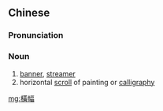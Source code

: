{{also|横幅}}
==Chinese==
{{zh-forms|s=横幅}}

===Pronunciation===
{{zh-pron
|m=héngfú
|cat=n
}}

===Noun===
{{zh-noun}}

# [[banner]], [[streamer]]
# horizontal [[scroll]] of painting or [[calligraphy]]

[[mg:橫幅]]